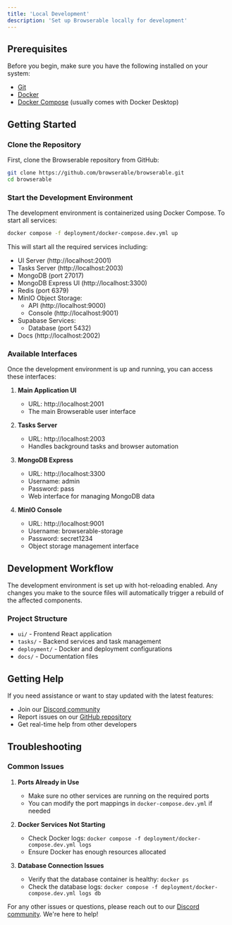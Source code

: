 ```yaml
---
title: 'Local Development'
description: 'Set up Browserable locally for development'
---
```


## Prerequisites

Before you begin, make sure you have the following installed on your system:

- [Git](https://git-scm.com/)
- [Docker](https://www.docker.com/get-started)
- [Docker Compose](https://docs.docker.com/compose/install/) (usually comes with Docker Desktop)

## Getting Started

### Clone the Repository

First, clone the Browserable repository from GitHub:

```bash
git clone https://github.com/browserable/browserable.git
cd browserable
```

### Start the Development Environment

The development environment is containerized using Docker Compose. To start all services:

```bash
docker compose -f deployment/docker-compose.dev.yml up
```

This will start all the required services including:

- UI Server (http://localhost:2001)
- Tasks Server (http://localhost:2003)
- MongoDB (port 27017)
- MongoDB Express UI (http://localhost:3300)
- Redis (port 6379)
- MinIO Object Storage:
  - API (http://localhost:9000)
  - Console (http://localhost:9001)
- Supabase Services:
  - Database (port 5432)
- Docs (http://localhost:2002)

### Available Interfaces

Once the development environment is up and running, you can access these interfaces:

1. **Main Application UI**
   - URL: http://localhost:2001
   - The main Browserable user interface

2. **Tasks Server**
   - URL: http://localhost:2003
   - Handles background tasks and browser automation

3. **MongoDB Express**
   - URL: http://localhost:3300
   - Username: admin
   - Password: pass
   - Web interface for managing MongoDB data

4. **MinIO Console**
   - URL: http://localhost:9001
   - Username: browserable-storage
   - Password: secret1234
   - Object storage management interface

## Development Workflow

The development environment is set up with hot-reloading enabled. Any changes you make to the source files will automatically trigger a rebuild of the affected components.

### Project Structure

- `ui/` - Frontend React application
- `tasks/` - Backend services and task management
- `deployment/` - Docker and deployment configurations
- `docs/` - Documentation files

## Getting Help

If you need assistance or want to stay updated with the latest features:

- Join our [Discord community](https://discord.gg/b6s9fXNjeQ)
- Report issues on our [GitHub repository](https://github.com/browserable/browserable)
- Get real-time help from other developers

## Troubleshooting

### Common Issues

1. **Ports Already in Use**
   - Make sure no other services are running on the required ports
   - You can modify the port mappings in `docker-compose.dev.yml` if needed

2. **Docker Services Not Starting**
   - Check Docker logs: `docker compose -f deployment/docker-compose.dev.yml logs`
   - Ensure Docker has enough resources allocated

3. **Database Connection Issues**
   - Verify that the database container is healthy: `docker ps`
   - Check the database logs: `docker compose -f deployment/docker-compose.dev.yml logs db`

For any other issues or questions, please reach out to our [Discord community](https://discord.gg/b6s9fXNjeQ). We're here to help! 